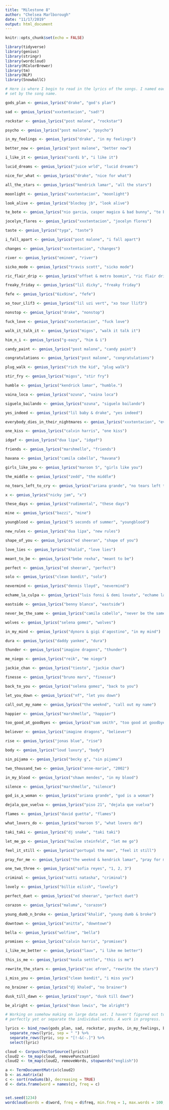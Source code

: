 ```yaml
---
title: "Milestone 8"
author: "Chelsea Marlborough"
date: "11/17/2019"
output: html_document
---
```


```r
knitr::opts_chunk$set(echo = FALSE)

library(tidyverse)
library(genius)
library(stringr)
library(wordcloud)
library(RColorBrewer)
library(tm)
library(NLP)
library(SnowballC)


```


```r

# Here is where I begin to read in the lyrics of the songs. I named each lyric
# set by the song name.

gods_plan <- genius_lyrics("drake", "god's plan")

sad <- genius_lyrics("xxxtentacion", "sad!")

rockstar <- genius_lyrics("post malone", "rockstar")

psycho <- genius_lyrics("post malone", "psycho")

in_my_feelings <- genius_lyrics("drake", "in my feelings")

better_now <- genius_lyrics("post malone", "better now")

i_like_it <- genius_lyrics("cardi b", "i like it")

lucid_dreams <- genius_lyrics("juice wrld", "lucid dreams")

nice_for_what <- genius_lyrics("drake", "nice for what")

all_the_stars <- genius_lyrics("kendrick lamar", "all the stars")

moonlight <- genius_lyrics("xxxtentacion", "moonlight")

look_alive <- genius_lyrics("blocboy jb", "look alive")

te_bote <- genius_lyrics("nio garcia, casper magico & bad bunny", "te bote (remix)")

jocelyn_flores <- genius_lyrics("xxxtentacion", "jocelyn flores")

taste <- genius_lyrics("tyga", "taste")

i_fall_apart <- genius_lyrics("post malone", "i fall apart")

changes <- genius_lyrics("xxxtentacion", "changes")

river <- genius_lyrics("eminem", "river")

sicko_mode <- genius_lyrics("travis scott", "sicko mode")

ric_flair_drip <- genius_lyrics("offset & metro boomin", "ric flair drip")

freaky_friday <- genius_lyrics("lil dicky", "freaky friday")

fefe <- genius_lyrics("6ix9ine", "fefe")

xo_tour_Llif3 <- genius_lyrics("lil uzi vert", "xo tour llif3")

nonstop <- genius_lyrics("drake", "nonstop")

fuck_love <- genius_lyrics("xxxtentacion", "fuck love")

walk_it_talk_it <- genius_lyrics("migos", "walk it talk it")

him_n_i <- genius_lyrics("g-eazy", "him & i")

candy_paint <- genius_lyrics("post malone", "candy paint")

congratulations <- genius_lyrics("post malone", "congratulations")

plug_walk <- genius_lyrics("rich the kid", "plug walk")

stir_fry <- genius_lyrics("migos", "stir fry")

humble <- genius_lyrics("kendrick lamar", "humble.")

vaina_loca <- genius_lyrics("ozuna", "vaina loca")

siguelo_bailando <- genius_lyrics("ozuna", "siguelo bailando")

yes_indeed <- genius_lyrics("lil baby & drake", "yes indeed")

everybody_dies_in_their_nightmares <- genius_lyrics("xxxtentacion", "everybody dies in their nightmares")

one_kiss <- genius_lyrics("calvin harris", "one kiss")

idgaf <- genius_lyrics("dua lipa", "idgaf")

friends <- genius_lyrics("marshmello", "friends")

havana <- genius_lyrics("camila cabello", "havana")

girls_like_you <- genius_lyrics("maroon 5", "girls like you")

the_middle <- genius_lyrics("zedd", "the middle")

no_tears_left_to_cry <- genius_lyrics("ariana grande", "no tears left to cry")

x <- genius_lyrics("nicky jam", "x")

these_days <- genius_lyrics("rudimental", "these days")

mine <- genius_lyrics("bazzi", "mine")

youngblood <- genius_lyrics("5 seconds of summer", "youngblood")

new_rules <- genius_lyrics("dua lipa", "new rules")

shape_of_you <- genius_lyrics("ed sheeran", "shape of you")

love_lies <- genius_lyrics("khalid", "love lies")

meant_to_be <- genius_lyrics("bebe rexha", "meant to be")

perfect <- genius_lyrics("ed sheeran", "perfect")

solo <- genius_lyrics("clean bandit", "solo")

nevermind <- genius_lyrics("dennis lloyd", "nevermind")

echame_la_culpa <- genius_lyrics("luis fonsi & demi lovato", "echame la culpa")

eastside <- genius_lyrics("benny blanco", "eastside")

never_be_the_same <- genius_lyrics("camila cabello", "never be the same")

wolves <- genius_lyrics("selena gomez", "wolves")

in_my_mind <- genius_lyrics("dynoro & gigi d'agostino", "in my mind")

dura <- genius_lyrics("daddy yankee", "dura")

thunder <- genius_lyrics("imagine dragons", "thunder")

me_niego <- genius_lyrics("reik", "me niego")

jackie_chan <- genius_lyrics("tiesto", "jackie chan")

finesse <- genius_lyrics("bruno mars", "finesse")

back_to_you <- genius_lyrics("selena gomez", "back to you")

let_you_down <- genius_lyrics("nf", "let you down")

call_out_my_name <- genius_lyrics("the weeknd", "call out my name")

happier <- genius_lyrics("marshmello", "happier")

too_good_at_goodbyes <- genius_lyrics("sam smith", "too good at goodbyes")

believer <- genius_lyrics("imagine dragons", "believer")

rise <- genius_lyrics("jonas blue", "rise")

body <- genius_lyrics("loud luxury", "body")

sin_pijama <- genius_lyrics("becky g", "sin pijama")

two_thousand_two <- genius_lyrics("anne-marie", "2002")

in_my_blood <- genius_lyrics("shawn mendes", "in my blood")

silence <- genius_lyrics("marshmello", "silence")

god_is_a_woman <- genius_lyrics("ariana grande", "god is a woman")

dejala_que_vuelva <- genius_lyrics("piso 21", "dejala que vuelva")

flames <- genius_lyrics("david guetta", "flames")

what_lovers_do <- genius_lyrics("maroon 5", "what lovers do")

taki_taki <- genius_lyrics("dj snake", "taki taki")

let_me_go <- genius_lyrics("hailee steinfeld", "let me go")

feel_it_still <- genius_lyrics("portugal the man", "feel it still")

pray_for_me <- genius_lyrics("the weeknd & kendrick lamar", "pray for me")

one_two_three <- genius_lyrics("sofia reyes", "1, 2, 3")

criminal <- genius_lyrics("natti natasha", "criminal")

lovely <- genius_lyrics("billie eilish", "lovely")

perfect_duet <- genius_lyrics("ed sheeran", "perfect duet")

corazon <- genius_lyrics("maluma", "corazon")

young_dumb_n_broke <- genius_lyrics("khalid", "young dumb & broke")

downtown <- genius_lyrics("anitta", "downtown")

bella <- genius_lyrics("wolfine", "bella")

promises <- genius_lyrics("calvin harris", "promises")

i_like_me_better <- genius_lyrics("lauv", "i like me better")

this_is_me <- genius_lyrics("keala settle", "this is me")

rewrite_the_stars <- genius_lyrics("zac efron", "rewrite the stars")

i_miss_you <- genius_lyrics("clean bandit", "i miss you")

no_brainer <- genius_lyrics("dj khaled", "no brainer")

dusk_till_dawn <- genius_lyrics("zayn", "dusk till dawn")

be_alright <- genius_lyrics("dean lewis", "be alright")

```


```r

# Working on somehow making on large data set. I haven't figured out to do this
# perfectly yet or separate the individual words. A work in progress.

lyrics <- bind_rows(gods_plan, sad, rockstar, psycho, in_my_feelings, better_now, i_like_it, lucid_dreams, nice_for_what, all_the_stars, moonlight, look_alive, te_bote, jocelyn_flores, taste, i_fall_apart, changes, river, sicko_mode, ric_flair_drip, freaky_friday, fefe, xo_tour_Llif3, nonstop, fuck_love, walk_it_talk_it, him_n_i, candy_paint, congratulations, plug_walk, stir_fry, humble, vaina_loca, siguelo_bailando, yes_indeed, everybody_dies_in_their_nightmares, one_kiss, idgaf, friends, havana, girls_like_you, the_middle, no_tears_left_to_cry, x, these_days, mine, youngblood, new_rules, shape_of_you, love_lies, meant_to_be, perfect, solo, nevermind, echame_la_culpa, eastside, never_be_the_same, wolves, in_my_mind, dura, thunder, me_niego, jackie_chan, finesse, back_to_you, let_you_down, call_out_my_name, happier, too_good_at_goodbyes, believer, rise, body, sin_pijama, two_thousand_two, in_my_blood, silence, god_is_a_woman, dejala_que_vuelva, flames, what_lovers_do, taki_taki, let_me_go, feel_it_still, pray_for_me, one_two_three, criminal, lovely, perfect_duet, corazon, young_dumb_n_broke, downtown, bella, promises, i_like_me_better, this_is_me, rewrite_the_stars, i_miss_you, no_brainer, dusk_till_dawn, be_alright) %>% 
  separate_rows(lyric, sep = " ") %>% 
  separate_rows(lyric, sep = "[!-&(-.]") %>% 
  select(lyric)

cloud <- Corpus(VectorSource(lyrics))
cloud2 <- tm_map(cloud, removePunctuation)
cloud2 <- tm_map(cloud2, removeWords, stopwords("english"))

a <- TermDocumentMatrix(cloud2)
b <- as.matrix(a)
c <- sort(rowSums(b), decreasing = TRUE)
d <- data.frame(word = names(c), freq = c)


set.seed(1234)
wordcloud(words = d$word, freq = d$freq, min.freq = 1, max.words = 100, random.order = FALSE, rot.per = 0.35, colors = brewer.pal(8, "Greens"))


```





